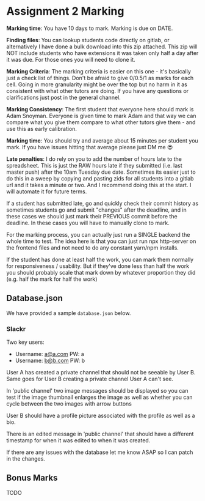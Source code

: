 # Assignment 2 Marking

**Marking time**: You have 10 days to mark. Marking is due on DATE.

**Finding files**: You can lookup students code directly on gitlab, or alternatively I have done a bulk download into this zip attached. This zip will NOT include students who have extensions it was taken only half a day after it was due. For those ones you will need to clone it.

**Marking Criteria**: The marking criteria is easier on this one - it's basically just a check list of things. Don't be afraid to give 0/0.5/1 as marks for each cell. Going in more granularity might be over the top but no harm in it as consistent with what other tutors are doing. If you have any questions or clarifications just post in the general channel.

**Marking Consistency**: The first student that everyone here should mark is Adam Snoyman. Everyone is given time to mark Adam and that way we can compare what you give them compare to what other tutors give them - and use this as early calibration.

**Marking time**: You should try and average about 15 minutes per student you mark. If you have issues hitting that average please just DM me 😍

**Late penalties**: I do rely on you to add the number of hours late to the spreadsheet. This is just the RAW hours late if they submitted (i.e. last master push) after the 10am Tuesday due date. Sometimes its easier just to do this in a sweep by copying and pasting zids for all students into a gitlab url and it takes a minute or two. And I recommend doing this at the start. I will automate it for future terms.

If a student has submitted late, go and quickly check their commit history as sometimes students go and submit "changes" after the deadline, and in these cases we should just mark their PREVIOUS commit before the deadline. In these cases you will have to manually clone to mark.

For the marking process, you can actually just run a SINGLE backend the whole time to test. The idea here is that you can just run npx http-server on the frontend files and not need to do any constant yarn/npm installs.

If the student has done at least half the work, you can mark them normally for responsiveness / usability. But if they've done less than half the work you should probably scale that mark down by whatever proportion they did (e.g. half the mark for half the work)

## Database.json

We have provided a sample `database.json` below.

### Slackr

Two key users:

- Username: a@a.com PW: a
- Username: b@b.com PW: b

User A has created a private channel that should not be seeable by User B. Same goes for User B creating a private channel User A can't see.

In 'public channel' two image messages should be displayed so you can test if the image thumbnail enlarges the image as well as whether you can cycle between the two images with arrow buttons

User B should have a profile picture associated with the profile as well as a bio.

There is an edited message in 'public channel' that should have a different timestamp for when it was edited to when it was created.

If there are any issues with the database let me know ASAP so I can patch in the changes.

## Bonus Marks

TODO
